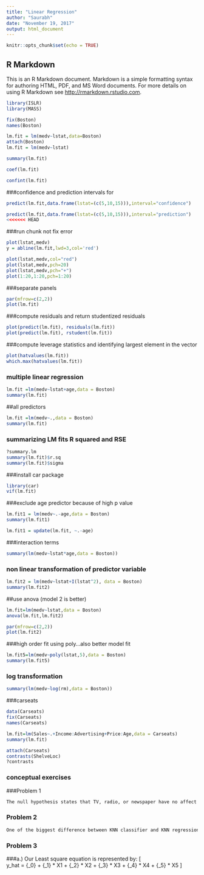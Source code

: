 ```yaml
---
title: "Linear Regression"
author: "Saurabh"
date: "November 19, 2017"
output: html_document
---
```


```r
knitr::opts_chunk$set(echo = TRUE)
```

## R Markdown

This is an R Markdown document. Markdown is a simple formatting syntax for authoring HTML, PDF, and MS Word documents. For more details on using R Markdown see <http://rmarkdown.rstudio.com>.

```r
library(ISLR)
library(MASS)
```

```r
fix(Boston)
names(Boston)
```

```r
lm.fit = lm(medv~lstat,data=Boston)
attach(Boston)
lm.fit = lm(medv~lstat)
```

```r
summary(lm.fit)
```

```r
coef(lm.fit)
```

```r
confint(lm.fit)
```

###confidence and prediction intervals for

```r
predict(lm.fit,data.frame(lstat=(c(5,10,15))),interval="confidence")
```

```r
predict(lm.fit,data.frame(lstat=(c(5,10,15))),interval="prediction")
<<<<<<< HEAD
```

###run chunk not fix error

```r
plot(lstat,medv)
y = abline(lm.fit,lwd=3,col='red')
```


```r
plot(lstat,medv,col="red")
plot(lstat,medv,pch=20)
plot(lstat,medv,pch="+")
plot(1:20,1:20,pch=1:20)
```

###separate panels

```r
par(mfrow=c(2,2))
plot(lm.fit)
```

###compute residuals and return studentized residuals

```r
plot(predict(lm.fit), residuals(lm.fit))
plot(predict(lm.fit), rstudent(lm.fit))
```

###compute leverage statistics and identifying largest element in the vector
```r
plot(hatvalues(lm.fit))
which.max(hatvalues(lm.fit))
```

### multiple linear regression

```r
lm.fit =lm(medv~lstat+age,data = Boston)
summary(lm.fit)
```

##all predictors

```r
lm.fit =lm(medv~.,data = Boston)
summary(lm.fit)
```

### summarizing LM fits R squared and RSE
```r
?summary.lm
summary(lm.fit)$r.sq
summary(lm.fit)$sigma
```

###install car package
```r
library(car)
vif(lm.fit)
```

###exclude age predictor because of high p value
```r
lm.fit1 = lm(medv~.-age,data = Boston)
summary(lm.fit1)
```

```r
lm.fit1 = update(lm.fit, ~.-age)
```

###interaction terms

```r
summary(lm(medv~lstat*age,data = Boston))
```

### non linear transformation of predictor variable

```r
lm.fit2 = lm(medv~lstat+I(lstat^2), data = Boston)
summary(lm.fit2)
```

##use anova (model 2 is better)

```r
lm.fit=lm(medv~lstat,data = Boston)
anova(lm.fit,lm.fit2)
```

```r
par(mfrow=c(2,2))
plot(lm.fit2)
```

###high order fit using poly...also better model  fit 

```r
lm.fit5=lm(medv~poly(lstat,5),data = Boston)
summary(lm.fit5)
```

### log transformation

```r
summary(lm(medv~log(rm),data = Boston))
```

###carseats

```r
data(Carseats)
fix(Carseats)
names(Carseats)
```

```r
lm.fit=lm(Sales~.+Income:Advertising+Price:Age,data = Carseats)
summary(lm.fit)
```

```r
attach(Carseats)
contrasts(ShelveLoc)
?contrasts
```

### conceptual exercises

###Problem 1


```r
The null hypothesis states that TV, radio, or newspaper have no affect on sales. Based on the p-values it can be inferred that TV and radio are associated with increase or decrease in sales. P-value of newspaper tells a different story altogether. It does not affect sales. 
```

### Problem 2

```r
One of the biggest difference between KNN classifier and KNN regression is that the former is used to determine a categorical or a qualitative response as compared to a quantitative response acheived by KNN regression methods. 
```

### Problem 3


###a.) Our Least square equation is represented by:
  \[  
    y_hat = {\beta_0} + {\beta_1} * X1 + {\beta_2} * X2 + {\beta_3} * X3 + {\beta_4} * X4 + {\beta_5} * X5
  \]
